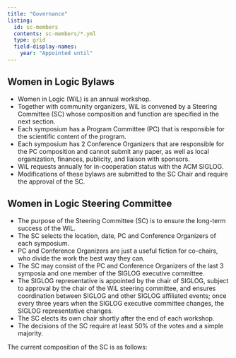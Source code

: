 ```yaml
---
title: "Governance"
listing:
  id: sc-members
  contents: sc-members/*.yml
  type: grid
  field-display-names:
    year: "Appointed until"
---
```


## Women in Logic Bylaws

- Women in Logic (WiL) is an annual workshop.
- Together with community organizers, WiL is convened by a Steering Committee (SC) whose composition and function are specified in the next section.
- Each symposium has a Program Committee (PC) that is responsible for the scientific content of the program.
- Each symposium has 2 Conference Organizers that are responsible for the PC composition and cannot submit any paper, as well as local organization, finances, publicity, and liaison with sponsors.
- WiL requests annually for in-cooperation status with the ACM SIGLOG.
- Modifications of these bylaws are submitted to the SC Chair and require the approval of the SC.


## Women in Logic Steering Committee

- The purpose of the Steering Committee (SC) is to ensure the long-term success of the WiL.
- The SC selects the location, date, PC and Conference Organizers of each symposium.
- PC and Conference Organizers are just a useful fiction for co-chairs, who divide the work the best way they can.
- The SC may consist of the PC and Conference Organizers of the last 3 symposia and one member of the SIGLOG executive committee. 
- The SIGLOG representative is appointed by the chair of SIGLOG, subject to approval by the chair of the WiL steering committee, and ensures coordination between SIGLOG and other SIGLOG affiliated events; once every three years when the SIGLOG executive committee changes, the SIGLOG representative changes.
- The SC elects its own chair shortly after the end of each workshop.
- The decisions of the SC require at least 50% of the votes and a simple majority.

The current composition of the SC is as follows:

::: {#sc-members}
:::
